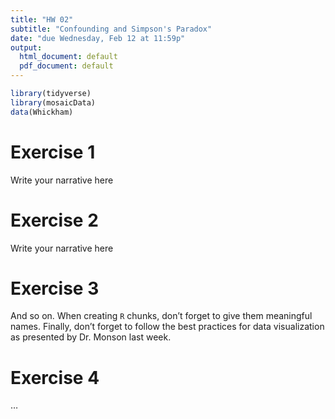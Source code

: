 ---
title: "HW 02"
subtitle: "Confounding and Simpson's Paradox"
date: "due Wednesday, Feb 12 at 11:59p"
output:
  html_document: default 
  pdf_document: default
---

```{r, warning = FALSE, message = FALSE}
library(tidyverse)
library(mosaicData)
data(Whickham)
```

# Exercise 1

Write your narrative here

# Exercise 2

Write your narrative here

# Exercise 3

And so on. When creating `R` chunks, don't forget to give them meaningful names.
Finally, don't forget to follow the best practices for data visualization as
presented by Dr. Monson last week.

# Exercise 4

...
